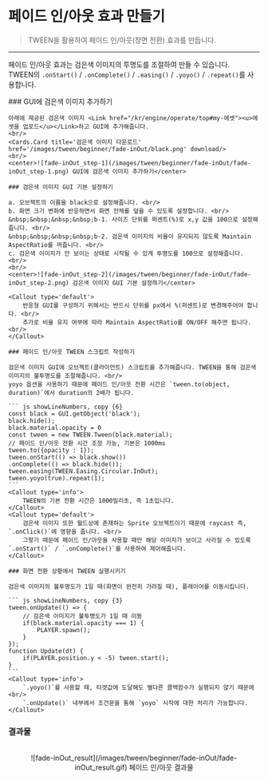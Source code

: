 
# 페이드 인/아웃 효과 만들기

> TWEEN을 활용하여 페이드 인/아웃(장면 전환) 효과를 만듭니다.

---

페이드 인/아웃 효과는 검은색 이미지의 투명도를 조절하여 만들 수 있습니다. <br/>
TWEEN의 `.onStart()` / `.onComplete()` / `.easing()` / `.yoyo()` / `.repeat()`를 사용합니다.

<Steps>
    ### GUI에 검은색 이미지 추가하기

    아래에 제공된 검은색 이미지 <Link href="/kr/engine/operate/top#my-에셋"><u>에셋을 업로드</u></Link>하고 GUI에 추가해줍니다.
    <br/>
    <Cards.Card title='검은색 이미지 다운로드' href='/images/tween/beginner/fade-inOut/black.png' download/>
    <br/>
    <center>![fade-inOut_step-1](/images/tween/beginner/fade-inOut/fade-inOut_step-1.png) GUI에 검은색 이미지 추가하기</center>

    ### 검은색 이미지 GUI 기본 설정하기
 
    a. 오브젝트의 이름을 black으로 설정해줍니다. <br/>
    b. 화면 크기 변화에 반응하면서 화면 전체를 덮을 수 있도록 설정합니다. <br/>
    &nbsp;&nbsp;&nbsp;&nbsp;b-1. 사이즈 단위를 퍼센트(%)로 x,y 값을 100으로 설정해줍니다. <br/>
    &nbsp;&nbsp;&nbsp;&nbsp;b-2. 검은색 이미지의 비율이 유지되지 않도록 Maintain AspectRatio를 꺼줍니다. <br/>
    c. 검은색 이미지가 안 보이는 상태로 시작될 수 있게 투명도를 100으로 설정해줍니다. <br/>
    <br/>
    <center>![fade-inOut_step-2](/images/tween/beginner/fade-inOut/fade-inOut_step-2.png) 검은색 이미지 GUI 기본 설정하기</center>
    
    <Callout type='default'>
        반응형 GUI를 구성하기 위해서는 반드시 단위를 px에서 %(퍼센트)로 변경해주어야 합니다. <br/>
        추가로 비율 유지 여부에 따라 Maintain AspectRatio를 ON/OFF 해주면 됩니다. <br/>
    </Callout>

    ### 페이드 인/아웃 TWEEN 스크립트 작성하기

    검은색 이미지 GUI에 오브젝트(클라이언트) 스크립트를 추가해줍니다. TWEEN을 통해 검은색 이미지의 불투명도를 조절해줍니다. <br/>
    yoyo 옵션을 사용하기 때문에 페이드 인/아웃 전환 시간은 `tween.to(object, duration)`에서 duration의 2배가 됩니다.

    ``` js showLineNumbers, copy {6}
    const black = GUI.getObject('black');
    black.hide();
    black.material.opacity = 0
    const tween = new TWEEN.Tween(black.material);
    // 페이드 인/아웃 전환 시간 조정 가능, 기본은 1000ms
    tween.to({opacity : 1});
    tween.onStart(() => black.show())
    .onComplete(() => black.hide());
    tween.easing(TWEEN.Easing.Circular.InOut);
    tween.yoyo(true).repeat(1);
    ```
    <Callout type='info'>
        TWEEN의 기본 전환 시간은 1000밀리초, 즉 1초입니다.
    </Callout>
    <Callout type='default'>
        검은색 이미지 또한 월드상에 존재하는 Sprite 오브젝트이기 때문에 raycast 즉, `.onClick()`에 영향을 줍니다. <br/>
        그렇기 때문에 페이드 인/아웃을 사용할 때만 해당 이미지가 보이고 사라질 수 있도록 `.onStart()` / `.onComplete()`를 사용하여 제어해줍니다.
    </Callout>

    ### 화면 전환 상황에서 TWEEN 실행시키기

    검은색 이미지의 불투명도가 1일 때(화면이 완전히 가려질 때), 플레이어를 이동시킵니다.

    ``` js showLineNumbers, copy {3}
    tween.onUpdate(() => {
        // 검은색 이미지가 불투명도가 1일 때 이동
        if(black.material.opacity === 1) {
            PLAYER.spawn();
        }
    });
    function Update(dt) {
        if(PLAYER.position.y < -5) tween.start();
    }
    ```
    <Callout type='info'>
        `.yoyo()`를 사용할 때, 타겟값에 도달해도 별다른 콜백함수가 실행되지 않기 때문에 <br/>
        `.onUpdate()` 내부에서 조건문을 통해 `yoyo` 시작에 대한 처리가 가능합니다.
    </Callout>
</Steps>

### 결과물
<br/>
<center>![fade-inOut_result](/images/tween/beginner/fade-inOut/fade-inOut_result.gif) 페이드 인/아웃 결과물</center>

